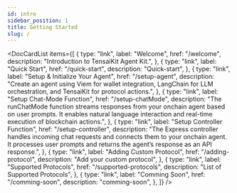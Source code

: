 ```yaml
---
id: intro
sidebar_position: 1
title: Getting Started
slug: /
---
```



<DocCardList
  items={[
    {
      type: "link",
      label: "Welcome",
      href: "/welcome",
      description: "Introduction to TensaiKit Agent Kit.",
    },
    {
      type: "link",
      label: "Quick Start",
      href: "/quick-start",
      description: "Quick-start",
    },
    {
      type: "link",
      label: "Setup & Initialize Your Agent",
      href: "/setup-agent",
      description:
        "Create an agent using Viem for wallet integration, LangChain for LLM orchestration, and TensaiKit for protocol actions.",
    },
    {
      type: "link",
      label: "Setup Chat-Mode Function",
      href: "/setup-chatMode",
      description:
        "The runChatMode function streams responses from your onchain agent based on user prompts. It enables natural language interaction and real-time execution of blockchain actions.",
    },
    {
      type: "link",
      label: "Setup Controller Function",
      href: "/setup-controller",
      description:
        "The Express controller handles incoming chat requests and connects them to your onchain agent. It processes user prompts and returns the agent’s response as an API response.",
    },
    {
      type: "link",
      label: "Adding Custom Protocol",
      href: "/adding-protocol",
      description: "Add your custom protocol",
    },
    {
      type: "link",
      label: "Supported Protocols",
      href: "/supported-protocols",
      description: "List of Supported Protocols",
    },
    {
      type: "link",
      label: "Comming Soon",
      href: "/comming-soon",
      description: "comming-soon",
    },
  ]}
/>
